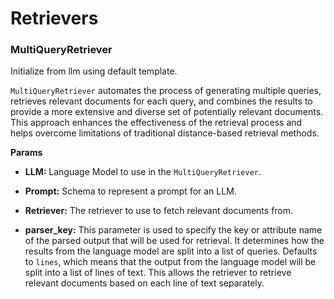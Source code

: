 # Retrievers


### MultiQueryRetriever

Initialize from llm using default template. 

 `MultiQueryRetriever` automates the process of generating multiple queries, retrieves relevant documents for each query, and combines the results to provide a more extensive and diverse set of potentially relevant documents. This approach enhances the effectiveness of the retrieval process and helps overcome limitations of traditional distance-based retrieval methods.

**Params**

- **LLM:** Language Model to use in the `MultiQueryRetriever`.
- **Prompt:** Schema to represent a prompt for an LLM.
- **Retriever:** The retriever to use to fetch relevant documents from.


- **parser_key:** This parameter is used to specify the key or attribute name of the parsed output that will be used for retrieval. It determines how the results from the language model are split into a list of queries. Defaults to `lines`, which means that the output from the language model will be split into a list of lines of text. This allows the retriever to retrieve relevant documents based on each line of text separately.
